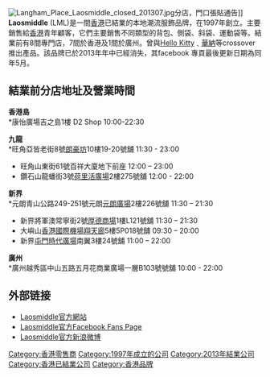 {{rewrite|time=2015-12-14T02:38:36+00:00}}
[[File:Langham_Place_Laosmiddle_closed_201307.jpg|thumb]]分店，門口張貼通告]]
'''Laosmiddle''' (LML)是一間[[香港|香港]]已結業的本地潮流服飾品牌，在1997年創立。主要銷售給[[香港|香港]]青年顧客，它們主要銷售不同類型的背包、側袋、斜袋、運動袋等。結業前有8間專門店，7間於香港及1間於廣州。曾與[[Hello_Kitty|Hello Kitty]]﹑[[華納|華納]]等crossover推出產品。該品牌已於2013年年中已經消失，其facebook 專頁最後更新日期為同年5月。

== 結業前分店地址及營業時間 ==
'''香港島'''<br />
*康怡廣場吉之島1樓 D2 Shop 10:00-22:30

'''九龍'''<br />
*旺角亞皆老街8號[[朗豪坊|朗豪坊]]10樓19-20號舖 11:30 - 23:00
*旺角山東街61號百祥大廈地下前座 12:00 – 23:00
*鑽石山龍蟠街3號[[荷里活廣場|荷里活廣場]]2樓275號舖 12:00 - 22:00

'''新界'''<br />
*元朗青山公路249-251號元朗[[元朗廣場|元朗廣場]]2樓226號舖 11:30 – 21:30
*新界將軍澳常寧街2號[[厚德商場|厚德商場]]1樓L121號舖 11:30 – 21:30
*大嶼山[[香港國際機場|香港國際機場]][[翔天廊|翔天廊]]5樓5P018號舖 09:30 – 20:00
*新界[[屯門時代廣場|屯門時代廣場]]南翼3樓24號舖 11:00 – 22:00

'''廣州'''<br />
*廣州越秀區中山五路五月花商業廣場一層B103號號舖 10:00 - 22:00

== 外部链接 ==
*[https://web.archive.org/web/20141218190736/http://laosmiddle.com.hk/ Laosmiddle官方網站]
*[http://www.facebook.com/Laosmiddle Laosmiddle官方Facebook Fans Page] {{Wayback|url=http://www.facebook.com/Laosmiddle |date=20190217010038 }}
*[http://weibo.com/LaosmiddleHK Laosmiddle官方新浪微博] {{Wayback|url=http://weibo.com/LaosmiddleHK |date=20120518043954 }}

[[Category:香港零售商|Category:香港零售商]]
[[Category:1997年成立的公司|Category:1997年成立的公司]]
[[Category:2013年結業公司|Category:2013年結業公司]]
[[Category:香港已結業公司|Category:香港已結業公司]]
[[Category:香港品牌|Category:香港品牌]]